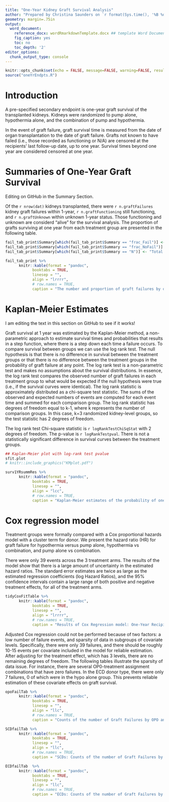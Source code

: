 ```yaml
---
title: "One-Year Kidney Graft Survival Analysis"
author: "Prepared by Christina Saunders on `r format(Sys.time(), '%B %d, %Y')`"
geometry: margin=.75in
output:
  word_document:
    reference_docx: wordRmarkdownTemplate.docx ## template Word Document
    fig_caption: yes
    toc: no
    toc_depth: '2'
editor_options: 
  chunk_output_type: console
---
```



```r
knitr::opts_chunk$set(echo = FALSE, message=FALSE, warning=FALSE, results='asis', fig.width=6, fig.height = 4, fig.pos = 'H', fig.align = 'center')
source("oneYrEndpts.R")

```

# Introduction 

A pre-specified secondary endpoint is one-year graft survival of the transplanted kidneys. Kidneys were randomized to pump alone, hypothermia alone, and the combination of pump and hypothermia.

In the event of graft failure, graft survival time is measured from the date of organ transplantation to the date of graft failure. Grafts not known to have failed (i.e., those recorded as functioning or N/A) are censored at the recipients' last follow-up date, up to one year. Survival times beyond one year are considered censored at one year.

# Summaries of One-Year Graft Survival

Editing on GitHub in the Summary Section.

Of the `r nrow(dat)` kidneys transplanted, there were `r n.graftFailures` kidney graft failures within 1-year, `r n.graftFunctioning` still functioning, and `r n.graftUnknown` within unknown 1-year status. Those functioning and unknown are considerd "alive" for the survival analysis.  The proportion of grafts surviving at one year from each treatment group are presented in the following table.

 <!-- along with the corresponding two-sided 95% confidence intervals  -->
```r
fail_tab_print$Summary[which(fail_tab_print$Summary == "frac_Fail")] <- "One-Yr Graft Failure"
fail_tab_print$Summary[which(fail_tab_print$Summary == "frac_NoFail")] <- "One-Yr Graft Survival"
fail_tab_print$Summary[which(fail_tab_print$Summary == "N")] <- "Total N"

fail_tab_print %>% 
      knitr::kable(format = "pandoc",
            booktabs = TRUE,
            linesep = "",
            align = "lrrrr",
            # row.names = TRUE,
            caption = "The number and proportion of graft failures by one-year within each kidney-level randomized treatment arm, and overall. Note that the proportion surviving is a naive estimate of one-year survival, because it does not take into account censoring. Ignoring censoring leads to an overestimate of the overall survival probability, because the censored subjects only contribute information for part of the follow-up time, and then fall out of the risk set, thus pulling down the cumulative probability of survival. The following section shows the Kaplan-Meier estimated probability of one-year survival, which accounts for censoring.")

```

# Kaplan-Meier Estimates

I am editing the text in this section on GitHub to see if it works!

Graft survival at 1 year was estimated by the Kaplan-Meier method, a non-parametric approach to estimate survival times and probabilities that results in a step function, where there is a step down each time a failure occurs. To compare survival between groups we can use the log rank test. The null hypothesis is that there is no difference in survival between the treatment groups or that there is no difference between the treatment groups in the probability of graft failure at any point. The log rank test is a non-parametric test and makes no assumptions about the survival distributions. In essence, the log rank test compares the observed number of graft failures in each treatment group to what would be expected if the null hypothesis were true (i.e., if the survival curves were identical). The log rank statistic is approximately distributed as a chi-square test statistic. The sums of the observed and expected numbers of events are computed for each event time and summed for each comparison group. The log rank statistic has degrees of freedom equal to k-1, where k represents the number of comparison groups. In this case, k=3 randomized kidney-level groups, so the test statistic has 2 degrees of freedom.

The log rank test Chi-square statistic is `r logRankTestChiSqStat` with 2 degrees of freedom. The p-value is `r logRankTestpval`. There is not a statistically significant difference in survival curves between the treatment groups.

```r
## Kaplan-Meier plot with log-rank test pvalue
sfit.plot
# knitr::include_graphics("KMplot.pdf")
```

```r
surv1YRsummRes %>% 
      knitr::kable(format = "pandoc",
            booktabs = TRUE,
            linesep = "",
            align = "lcc",
            # row.names = TRUE,
            caption = "Kaplan-Meier estimates of the probability of one-year graft survival for each treatment arm. These estimates correspond to those shown in the Kaplan-Meier plot above, where the horizontal axis is at 365 days.")

```


# Cox regression model 

Treatment groups were formally compared with a Cox proportional hazards model with a cluster term for donor. We present the hazard ratio (HR) for graft failure for hypothermia versus pump alone, hypothermia vs combination, and pump alone vs combination.

There were only 39 events across the 3 treatment arms. The results of the model show that there is a large amount of uncertainty in the estimated hazard ratios. The standard error estimates are twice as large as the estimated regression coefficients (log Hazard Ratios), and the 95% confidence intervals contain a large range of both positive and negative treatment effects, for all of the treatment arms.

```r
tidyCoxFitTable %>% 
      knitr::kable(format = "pandoc",
            booktabs = TRUE,
            linesep = "",
            align = "lrrrr",
            # row.names = TRUE,
            caption = "Results of Cox Regression model: One-Year Recipient Graft Failure Adjusted for Kidney-Randomized Treatment Assignment. Robust standard errors were used to account for correlation between kidneys from a single donor. Further covariate adjustment could not be performed because of small or no events within subgroups of covariates.")
```

Adjusted Cox regression could not be performed because of two factors: a low number of failure events, and sparsity of data in subgroups of covariate levels. Specifically, there were only 39 failures, and there should be roughly 10-15 events per covariate included in the model for reliable estimation. After adjusting for the treatment effect, which has 3 levels, there are no remaining degrees of freedom. The following tables illustrate the sparsity of data issue. For instance, there are several OP0-treatment assignment combinations that have zero failures. In the ECD donor type, there were only 7 failures, 0 of which were in the hypo alone group. This prevents reliable estimation of these covariate effects on graft survival. 

```r
opoFailTab %>% 
      knitr::kable(format = "pandoc",
            booktabs = TRUE,
            linesep = "",
            align = "llc",
            # row.names = TRUE,
            caption = "Counts of the number of Graft Failures by OPO and Treatment Arm.")

SCDfailTab %>% 
      knitr::kable(format = "pandoc",
            booktabs = TRUE,
            linesep = "",
            align = "llc",
            # row.names = TRUE,
            caption = "SCDs: Counts of the number of Graft Failures by Treatment Arm.")

ECDfailTab  %>% 
      knitr::kable(format = "pandoc",
            booktabs = TRUE,
            linesep = "",
            align = "llc",
            # row.names = TRUE,
            caption = "ECDs: Counts of the number of Graft Failures by Treatment Arm.")
```


<!-- # Analysis Conventions -->
<!-- Note about 1-year graft survival endpoint: The endpoint is censored at 1-year post organ transplantation date. If the transplant occurred in 2018 then we are only reporting the graft status on the 1-YR follow up form (2019). If the graft failed *after* the 1-year follow up form was submitted, then the status will display as functioning even though it may have failed later in 2019 or in 2020 on the 2-YR follow up form. -->

